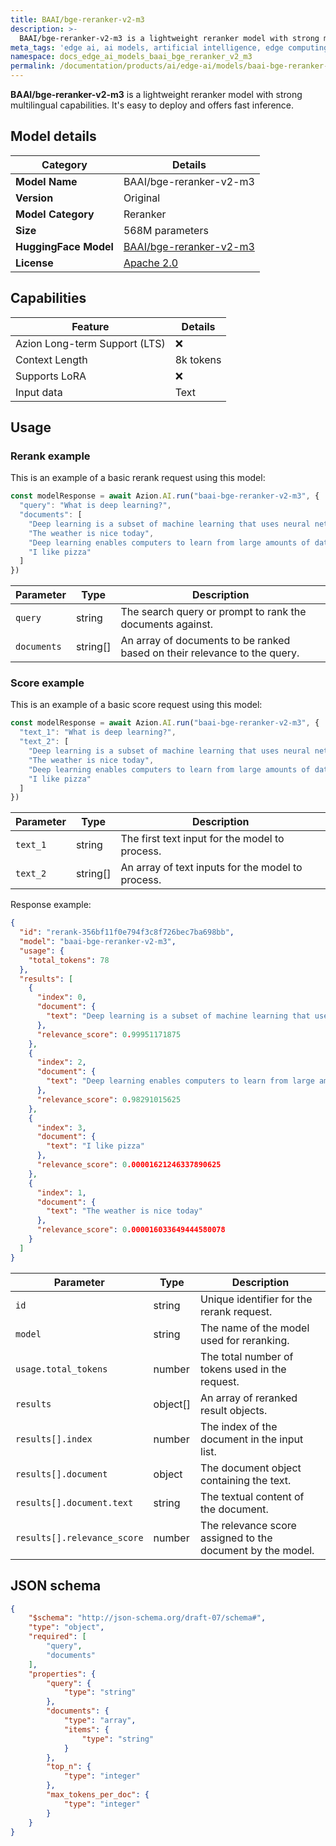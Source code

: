 ```yaml
---
title: BAAI/bge-reranker-v2-m3
description: >-
  BAAI/bge-reranker-v2-m3 is a lightweight reranker model with strong multilingual capabilities.
meta_tags: 'edge ai, ai models, artificial intelligence, edge computing'
namespace: docs_edge_ai_models_baai_bge_reranker_v2_m3
permalink: /documentation/products/ai/edge-ai/models/baai-bge-reranker-v2-m3/
---
```


**BAAI/bge-reranker-v2-m3** is a lightweight reranker model with strong multilingual capabilities. It's easy to deploy and offers fast inference.

## Model details

| Category | Details |
|----------|---------|
| **Model Name** | BAAI/bge-reranker-v2-m3 |
| **Version** | Original |
| **Model Category** | Reranker |
| **Size** | 568M parameters |
| **HuggingFace Model** | [BAAI/bge-reranker-v2-m3](https://huggingface.co/BAAI/bge-reranker-v2-m3) |
| **License** | [Apache 2.0](https://choosealicense.com/licenses/apache-2.0/) |

## Capabilities

| Feature | Details |
|---------|--------|
| Azion Long-term Support (LTS) | ❌|
| Context Length | 8k tokens |
| Supports LoRA | ❌ |
| Input data | Text |

## Usage 

### Rerank example

This is an example of a basic rerank request using this model:

```ts
const modelResponse = await Azion.AI.run("baai-bge-reranker-v2-m3", {
  "query": "What is deep learning?",
  "documents": [
    "Deep learning is a subset of machine learning that uses neural networks with many layers",
    "The weather is nice today",
    "Deep learning enables computers to learn from large amounts of data",
    "I like pizza"
  ]
})
```

| Parameter | Type | Description |
|------------|------|-------------|
| `query` | string | The search query or prompt to rank the documents against. |
| `documents` | string[] | An array of documents to be ranked based on their relevance to the query. |

### Score example

This is an example of a basic score request using this model:

```ts
const modelResponse = await Azion.AI.run("baai-bge-reranker-v2-m3", {
  "text_1": "What is deep learning?",
  "text_2": [
    "Deep learning is a subset of machine learning that uses neural networks with many layers",
    "The weather is nice today",
    "Deep learning enables computers to learn from large amounts of data",
    "I like pizza"
  ]
})
```

| Parameter | Type | Description |
|------------|------|-------------|
| `text_1` | string | The first text input for the model to process. |
| `text_2` | string[] | An array of text inputs for the model to process. |

Response example:

```json
{
  "id": "rerank-356bf11f0e794f3c8f726bec7ba698bb",
  "model": "baai-bge-reranker-v2-m3",
  "usage": {
    "total_tokens": 78
  },
  "results": [
    {
      "index": 0,
      "document": {
        "text": "Deep learning is a subset of machine learning that uses neural networks with many layers"
      },
      "relevance_score": 0.99951171875
    },
    {
      "index": 2,
      "document": {
        "text": "Deep learning enables computers to learn from large amounts of data"
      },
      "relevance_score": 0.98291015625
    },
    {
      "index": 3,
      "document": {
        "text": "I like pizza"
      },
      "relevance_score": 0.00001621246337890625
    },
    {
      "index": 1,
      "document": {
        "text": "The weather is nice today"
      },
      "relevance_score": 0.000016033649444580078
    }
  ]
}
```

| Parameter                   | Type   | Description                                                |
| --------------------------- | ------ | ---------------------------------------------------------- |
| `id`                        | string | Unique identifier for the rerank request.                |
| `model`                     | string | The name of the model used for reranking.                  |
| `usage.total_tokens`        | number | The total number of tokens used in the request.            |
| `results`                   | object[] | An array of reranked result objects.                       |
| `results[].index`           | number | The index of the document in the input list.               |
| `results[].document`        | object | The document object containing the text.                   |
| `results[].document.text`   | string | The textual content of the document.                       |
| `results[].relevance_score` | number | The relevance score assigned to the document by the model. |


## JSON schema

```json
{
    "$schema": "http://json-schema.org/draft-07/schema#",
    "type": "object",
    "required": [
        "query",
        "documents"
    ],
    "properties": {
        "query": {
            "type": "string"
        },
        "documents": {
            "type": "array",
            "items": {
                "type": "string"
            }
        },
        "top_n": {
            "type": "integer"
        },
        "max_tokens_per_doc": {
            "type": "integer"
        }
    }
}
```